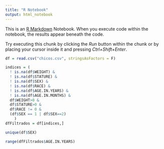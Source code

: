 ```yaml
---
title: "R Notebook"
output: html_notebook
---
```


This is an [R Markdown](http://rmarkdown.rstudio.com) Notebook. When you execute code within the notebook, the results appear beneath the code. 

Try executing this chunk by clicking the *Run* button within the chunk or by placing your cursor inside it and pressing *Ctrl+Shift+Enter*. 

```r
df = read.csv("chicos.csv", stringsAsFactors = F)
```
```r
indices = (
  ! is.na(df$WEIGHT) &
  ! is.na(df$STATURE) &
  ! is.na(df$SEX) &
  ! is.na(df$RACE) &
  ! is.na(df$AGE.IN.YEARS) &
  ! is.na(df$AGE.IN.MONTHS) &
  df$WEIGHT>0 &
  df$STATURE>0 &
  df$RACE != 0 &
  (df$SEX == 1 | df$SEX==2)
    )
dfFiltrados = df[indices,]
```
```r
unique(df$SEX)
```
```r
range(dfFiltrados$AGE.IN.YEARS)
```


